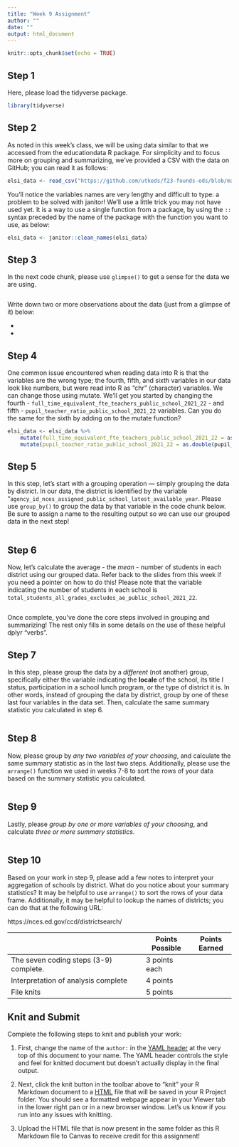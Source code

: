 ```yaml
---
title: "Week 9 Assignment"
author: ""
date: ""
output: html_document
---
```


```r
knitr::opts_chunk$set(echo = TRUE)
```

## Step 1

Here, please load the tidyverse package.

```r
library(tidyverse)
```

## Step 2

As noted in this week's class, we will be using data similar to that we accessed from the educationdata R package. For simplicity and to focus more on grouping and summarizing, we've provided a CSV with the data on GitHub; you can read it as follows:

```r
elsi_data <- read_csv("https://github.com/utkeds/f23-founds-eds/blob/main/data/ELSI_csv_export_6383262475806903427192.csv?raw=true", skip = 6)
```
You'll notice the variables names are very lengthy and difficult to type: a problem to be solved with janitor! We'll use a little trick you may not have used yet. It is a way to use a single function from a package, by using the `::` syntax preceded by the name of the package with the function you want to use, as below:

```r
elsi_data <- janitor::clean_names(elsi_data)
```

## Step 3

In the next code chunk, please use `glimpse()` to get a sense for the data we are using.

```r

```

Write down two or more observations about the data (just from a glimpse of it) below:

- 
- 

## Step 4

One common issue encountered when reading data into R is that the variables are the wrong type; the fourth, fifth, and sixth variables in our data look like numbers, but were read into R as "chr" (character) variables. We can change those using mutate. We'll get you started by changing the fourth - `full_time_equivalent_fte_teachers_public_school_2021_22` - and fifth - `pupil_teacher_ratio_public_school_2021_22` variables. Can you do the same for the sixth by adding on to the mutate function?

```r
elsi_data <- elsi_data %>% 
    mutate(full_time_equivalent_fte_teachers_public_school_2021_22 = as.double(full_time_equivalent_fte_teachers_public_school_2021_22)) %>% 
    mutate(pupil_teacher_ratio_public_school_2021_22 = as.double(pupil_teacher_ratio_public_school_2021_22))
```

## Step 5

In this step, let's start with a grouping operation --- simply grouping the data by district. In our data, the district is identified by the variable "`agency_id_nces_assigned_public_school_latest_available_year`. Please use `group_by()` to group the data by that variable in the code chunk below. Be sure to assign a name to the resulting output so we can use our grouped data in the next step!

```r

```

## Step 6

Now, let's calculate the average - the *mean* - number of students in each district using our grouped data. Refer back to the slides from this week if you need a pointer on how to do this! Please note that the variable indicating the number of students in each school is `total_students_all_grades_excludes_ae_public_school_2021_22`.

```r

```

Once complete, you've done the core steps involved in grouping and summarizing! The rest only fills in some details on the use of these helpful dplyr "verbs".

## Step 7

In this step, please group the data by a _different_ (not another) group, specifically either the variable indicating the **locale** of the school, its title I status, participation in a school lunch program, or the type of district it is. In other words, instead of grouping the data by district, group by one of these last four variables in the data set. Then, calculate the same summary statistic you calculated in step 6.

```r

```

## Step 8

Now, please group by *any two variables of your choosing*, and calculate the same summary statistic as in the last two steps. Additionally, please use the `arrange()` function we used in weeks 7-8 to sort the rows of your data based on the summary statistic you calculated.

```r

```

## Step 9

Lastly, please *group by one or more variables of your choosing*, and calculate *three or more summary statistics*. 

```r

```

## Step 10

Based on your work in step 9, please add a few notes to interpret your aggregation of schools by district. What do you notice about your summary statistics? It may be helpful to use `arrange()` to sort the rows of your data frame. Additionally, it may be helpful to lookup the names of districts; you can do that at the following URL:

https://nces.ed.gov/ccd/districtsearch/

|                                               | Points Possible | Points Earned |
|-----------------------------------------------|-----------------|---------------|
| The seven coding steps (3-9) complete.        | 3 points each   |               |
| Interpretation of analysis complete           | 4 points        |               |
| File knits                                    | 5 points        |               |

## Knit and Submit

Complete the following steps to knit and publish your work:

1.  First, change the name of the `author:` in the [YAML header](https://bookdown.org/yihui/rmarkdown-cookbook/rmarkdown-anatomy.html#yaml-metadata) at the very top of this document to your name. The YAML header controls the style and feel for knitted document but doesn't actually display in the final output.

2.  Next, click the knit button in the toolbar above to "knit" your R Markdown document to a [HTML](https://bookdown.org/yihui/rmarkdown/html-document.html) file that will be saved in your R Project folder. You should see a formatted webpage appear in your Viewer tab in the lower right pan or in a new browser window. Let's us know if you run into any issues with knitting.

3.  Upload the HTML file that is now present in the same folder as this R Markdown file to Canvas to receive credit for this assignment!
